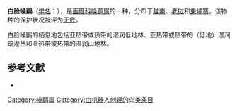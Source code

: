 {{Speciesbox
| name = 白脸噪鹛
| image = 
| status = LC | status_system = IUCN3.1
| genus = Garrulax
| species = vassali
| authority = {{link-en|威廉·罗伯特·奥格尔维-格兰特|William Robert Ogilvie-Grant|Ogilvie-Grant}}, 1906
| range_map = 
}}

'''白脸噪鹛'''（[[学名|学名]]：{{lang|la|''Garrulax vassali''}}），是[[画眉科|画眉科]][[噪鹛属|噪鹛属]]的一种，分布于[[越南|越南]]、[[老挝|老挝]]和[[柬埔寨|柬埔寨]]。该物种的保护状况被评为[[无危|无危]]。

白脸噪鹛的栖息地包括亚热带或热带的湿润低地林、亚热带或热带的（低地）湿润疏灌丛和亚热带或热带的湿润山地林。

== 参考文献 ==
*{{cite web|url=http://www.birdlife.org/datazone/speciesfactsheet.php?id=7794&m=0|title=Garrulax vassali|publisher=[[国际鸟盟|BirdLife.org]]|accessdate=2011-06-27|archive-date=2016-03-04|archive-url=https://web.archive.org/web/20160304221949/http://www.birdlife.org/datazone/speciesfactsheet.php?id=7794&m=0|dead-url=no}}
{{Taxonbar|from=Q1303285}}

[[Category:噪鹛属|Category:噪鹛属]]
[[Category:由机器人创建的鸟类条目|Category:由机器人创建的鸟类条目]]